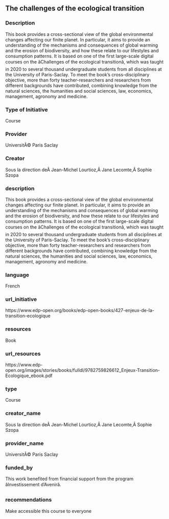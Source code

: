 ## The challenges of the ecological transition
### Description

This book provides a cross-sectional view of the global environmental changes affecting our finite planet. In particular, it aims to provide an understanding of the mechanisms and consequences of global warming and the erosion of biodiversity, and how these relate to our lifestyles and consumption patterns.
It is based on one of the first large-scale digital courses on the âChallenges of the ecological transitionâ, which was taught in 2020 to several thousand undergraduate students from all disciplines at the University of Paris-Saclay.
To meet the book's cross-disciplinary objective, more than forty teacher-researchers and researchers from different backgrounds have contributed, combining knowledge from the natural sciences, the humanities and social sciences, law, economics, management, agronomy and medicine.

### Type of Initiative

Course

### Provider

UniversitÃ© Paris Saclay

### Creator

Sous la direction deÂ Jean-Michel Lourtioz,Â Jane Lecomte,Â Sophie Szopa

### description

This book provides a cross-sectional view of the global environmental changes affecting our finite planet. In particular, it aims to provide an understanding of the mechanisms and consequences of global warming and the erosion of biodiversity, and how these relate to our lifestyles and consumption patterns.
It is based on one of the first large-scale digital courses on the âChallenges of the ecological transitionâ, which was taught in 2020 to several thousand undergraduate students from all disciplines at the University of Paris-Saclay.
To meet the book's cross-disciplinary objective, more than forty teacher-researchers and researchers from different backgrounds have contributed, combining knowledge from the natural sciences, the humanities and social sciences, law, economics, management, agronomy and medicine.

### language

French

### url_initiative

https://www.edp-open.org/books/edp-open-books/427-enjeux-de-la-transition-ecologique

### resources

Book

### url_resources

https://www.edp-open.org/images/stories/books/fulldl/9782759826612_Enjeux-Transition-Ecologique_ebook.pdf

### type

Course

### creator_name

Sous la direction deÂ Jean-Michel Lourtioz,Â Jane Lecomte,Â Sophie Szopa

### provider_name

UniversitÃ© Paris Saclay

### funded_by

This work benefited from financial support from the program
âInvestissement d'Avenirâ.

### recommendations

Make accessible this course to everyone 

